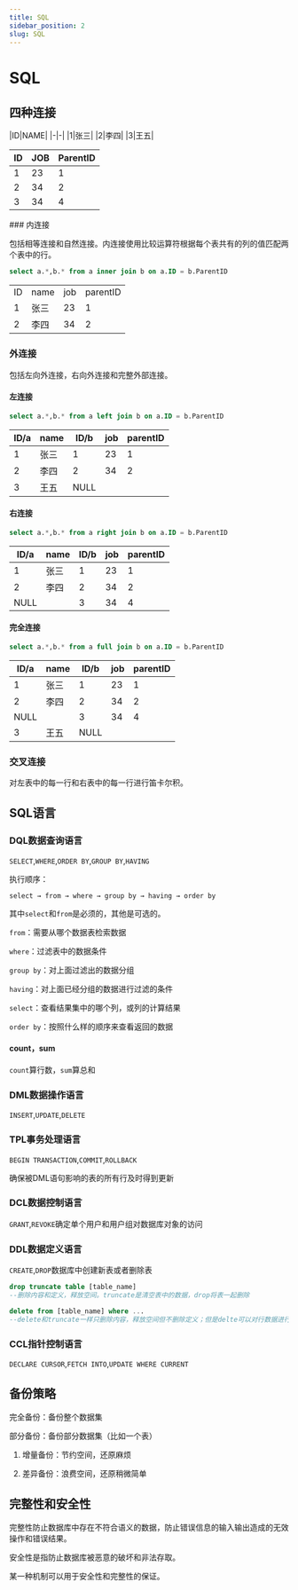 ```yaml
---
title: SQL
sidebar_position: 2
slug: SQL
---
```


# SQL


## 四种连接

<Multi>
|ID|NAME|
|-|-|
|1|张三|
|2|李四|
|3|王五|

| ID  | JOB | ParentID |
| --- | --- | -------- |
| 1   | 23  | 1        |
| 2   | 34  | 2        |
| 3   | 34  | 4        |

</Multi>
### 内连接

包括相等连接和自然连接。内连接使用比较运算符根据每个表共有的列的值匹配两个表中的行。

```SQL
select a.*,b.* from a inner join b on a.ID = b.ParentID
```

|     |      |     |          |
| --- | ---- | --- | -------- |
| ID  | name | job | parentID |
| 1   | 张三 | 23  | 1        |
| 2   | 李四 | 34  | 2        |

### 外连接

包括左向外连接，右向外连接和完整外部连接。

#### 左连接

```SQL
select a.*,b.* from a left join b on a.ID = b.ParentID
```

| ID/a | name | ID/b | job | parentID |
| ---- | ---- | ---- | --- | -------- |
| 1    | 张三 | 1    | 23  | 1        |
| 2    | 李四 | 2    | 34  | 2        |
| 3    | 王五 | NULL |     |          |

#### 右连接

```SQL
select a.*,b.* from a right join b on a.ID = b.ParentID
```

| ID/a | name | ID/b | job | parentID |
| ---- | ---- | ---- | --- | -------- |
| 1    | 张三 | 1    | 23  | 1        |
| 2    | 李四 | 2    | 34  | 2        |
| NULL |      | 3    | 34  | 4        |

#### 完全连接

```SQL
select a.*,b.* from a full join b on a.ID = b.ParentID
```

| ID/a | name | ID/b | job | parentID |
| ---- | ---- | ---- | --- | -------- |
| 1    | 张三 | 1    | 23  | 1        |
| 2    | 李四 | 2    | 34  | 2        |
| NULL |      | 3    | 34  | 4        |
| 3    | 王五 | NULL |     |          |

### 交叉连接

对左表中的每一行和右表中的每一行进行笛卡尔积。

## SQL语言

### DQL数据查询语言

`SELECT`,`WHERE`,`ORDER BY`,`GROUP BY`,`HAVING`

执行顺序：

`select → from → where → group by → having → order by`

其中`select`和`from`是必须的，其他是可选的。

`from`：需要从哪个数据表检索数据

`where`：过滤表中的数据条件

`group by`：对上面过滤出的数据分组

`having`：对上面已经分组的数据进行过滤的条件

`select`：查看结果集中的哪个列，或列的计算结果

`order by`：按照什么样的顺序来查看返回的数据

#### count，sum

`count`算行数，`sum`算总和

### DML数据操作语言

`INSERT`,`UPDATE`,`DELETE`

### TPL事务处理语言

`BEGIN TRANSACTION`,`COMMIT`,`ROLLBACK`

确保被DML语句影响的表的所有行及时得到更新

### DCL数据控制语言

`GRANT`,`REVOKE`确定单个用户和用户组对数据库对象的访问

### DDL数据定义语言

`CREATE`,`DROP`数据库中创建新表或者删除表

```SQL
drop truncate table [table_name]
--删除内容和定义，释放空间。truncate是清空表中的数据，drop将表一起删除
```

```SQL
delete from [table_name] where ...
--delete和truncate一样只删除内容，释放空间但不删除定义；但是delte可以对行数据进行删除，也可以对整表数据进行删除
```

### CCL指针控制语言

`DECLARE CURSOR`,`FETCH INTO`,`UPDATE WHERE CURRENT`

## 备份策略

完全备份：备份整个数据集

部分备份：备份部分数据集（比如一个表）

1. 增量备份：节约空间，还原麻烦

2. 差异备份：浪费空间，还原稍微简单

## 完整性和安全性

完整性防止数据库中存在不符合语义的数据，防止错误信息的输入输出造成的无效操作和错误结果。

安全性是指防止数据库被恶意的破坏和非法存取。

某一种机制可以用于安全性和完整性的保证。

